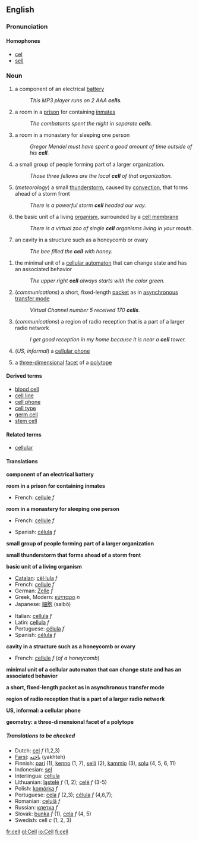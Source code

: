 ==English==
===Pronunciation===
====Homophones====
*[[cel]]
*[[sell]]

=== Noun ===
{{en-noun-reg}}
{{wikipedia}}

# a component of an electrical [[battery]]
#: ''This MP3 player runs on 2 AAA '''cells'''.''
# a room in a [[prison]] for containing [[inmate]]s
#: ''The combatants spent the night in separate '''cells'''.''
# a room in a monastery for sleeping one person
#: ''Gregor Mendel must have spent a good amount of time outside of his '''cell'''.''
# a small group of people forming part of a larger organization.
#: ''Those three fellows are the local '''cell''' of that organization.''
#(''meteorology'') a small [[thunderstorm]], caused by [[convection]], that forms ahead of a storm front
#: ''There is a powerful storm '''cell''' headed our way.''
#{{biology}} the basic unit of a living [[organism]], surrounded by a [[cell membrane]]
#: ''There is a virtual zoo of single '''cell''' organisms living in your mouth.''
#{{biology}} an cavity in a structure such as a honeycomb or ovary
#: ''The bee filled the '''cell''' with honey.''
<!--this is a proper noun sense, and is encyclopedic
#{{biology}} the title of a [[scientific journal]] published by [[Wikipedia:Elsevier|Elsevier]]
#: ''It was published in'' ''' Cell'''. ''-->
#{{computing}} the minimal unit of a [[cellular automaton]] that can change state and has an associated behavior
#: ''The upper right '''cell''' always starts with the color green.''
#(''communications'') a short, fixed-length [[packet]] as in [[Wikipedia:Asynchronous Transfer Mode|asynchronous transfer mode]]
#: ''Virtual Channel number 5 received 170 '''cells'''.''
#(''communications'') a region of radio reception that is a part of a larger radio network
#: ''I get good reception in my home because it is near a '''cell''' tower.''
#(''US, informal'') a [[cellular phone]]
#{{geometry}} a [[three-dimensional]] [[facet]] of a [[polytope]]

====Derived terms====
*[[blood cell]]
*[[cell line]]
*[[cell phone]]
*[[cell type]]
*[[germ cell]]
*[[stem cell]]

====Related terms====
*[[cellular]]

==== Translations ====

'''component of an electrical battery'''
{{top}}
{{mid}}
{{bottom}}

'''room in a prison for containing inmates'''
{{top}}
*French: [[cellule]] ''f''
{{mid}}
{{bottom}}

'''room in a monastery for sleeping one person'''
{{top}}
*French: [[cellule]] ''f''
{{mid}}
*Spanish: [[célula]] ''f''
{{bottom}}

'''small group of people forming part of a larger organization'''
{{top}}
{{mid}}
{{bottom}}

'''small thunderstorm that forms ahead of a storm front'''
{{top}}
{{mid}}
{{bottom}}

'''basic unit of a living organism'''
{{top}}
*[[Catalan]]: [[cèl·lula]] ''f''
*French: [[cellule]] ''f''
*German: [[Zelle]] ''f''
*Greek, Modern: [[κύτταρο]] ''n''
*Japanese: [[細胞]] (saibō)
{{mid}}
*Italian: [[cellula#Italian|cellula]] ''f''
*Latin: [[cellula#Latin|cellula]] ''f''
*Portuguese: [[célula#Portuguese|célula]] ''f''
*Spanish: [[célula#Spanish|célula]] ''f''
{{bottom}}

'''cavity in a structure such as a honeycomb or ovary'''
{{top}}
*French: [[cellule]] ''f'' (''of a honeycomb'')
{{mid}}
{{bottom}}

'''minimal unit of a cellular automaton that can change state and has an associated behavior'''
{{top}}
{{mid}}
{{bottom}}

'''a short, fixed-length packet as in asynchronous transfer mode'''
{{top}}
{{mid}}
{{bottom}}

'''region of radio reception that is a part of a larger radio network'''
{{top}}
{{mid}}
{{bottom}}

'''US, informal: a cellular phone'''
<!--Note: add INFORMAL or SLANG terms to this table, where these exist-->
{{top}}
{{mid}}
{{bottom}}

'''geometry: a three-dimensional facet of a polytope'''
{{top}}
{{mid}}
{{bottom}}

=====Translations to be checked=====
<!--Remove this section once all of the translations below have been moved into the tables above.-->
{{checktrans}}

*Dutch: [[cel]] ''f'' (1,2,3)
*[[Farsi]]: [[یاخته]] (yakhteh)
*Finnish: [[pari]] (1), [[kenno]] (1, 7), [[selli]] (2), [[kammio]] (3), [[solu]] (4, 5, 6, 11)
*Indonesian: [[sel]]
*Interlingua: [[cellula]]
*Lithuanian: [[ląstelė]] ''f'' (1, 2); [[celė]] ''f'' (3-5)
*Polish: [[komórka]] ''f''
*Portuguese: [[cela]] ''f'' (2,3); [[célula]] ''f'' (4,6,7);
*Romanian: [[celulă]] ''f''
*Russian: [[:ru:клетка|клетка]] ''f''
*Slovak: [[bunka]] ''f'' (1), [[cela]] ''f'' (4, 5)
*Swedish: cell ''c'' (1, 2, 3)

[[fr:cell]]
[[gl:Cell]]
[[io:Cell]]
[[fi:cell]]